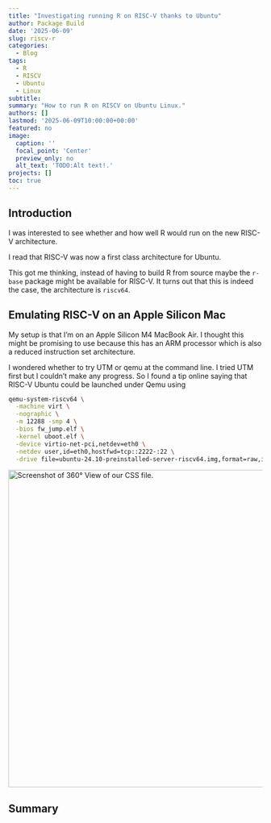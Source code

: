 ```yaml
---
title: "Investigating running R on RISC-V thanks to Ubuntu"
author: Package Build
date: '2025-06-09'
slug: riscv-r
categories:
  - Blog
tags:
  - R
  - RISCV
  - Ubuntu
  - Linux
subtitle:
summary: "How to run R on RISCV on Ubuntu Linux."
authors: []
lastmod: '2025-06-09T10:00:00+00:00'
featured: no
image:
  caption: ''
  focal_point: 'Center'
  preview_only: no
  alt_text: 'TODO:Alt text!.'
projects: []
toc: true
---
```


## Introduction

I was interested to see whether and how well R would run on the new RISC-V architecture.

I read that RISC-V was now a first class architecture for Ubuntu.

This got me thinking, instead of having to build R from source maybe the `r-base` package might be available for RISC-V. It turns out that this is indeed the case, the architecture is `riscv64`.


## Emulating RISC-V on an Apple Silicon Mac

My setup is that I'm on an Apple Silicon M4 MacBook Air. I thought this might be promising to use because this has an ARM processor which is also a reduced instruction set architecture.

I wondered whether to try UTM or qemu at the command line. I tried UTM first but I couldn't make any progress. So I found a tip online saying that RISC-V Ubuntu could be launched under Qemu using

```sh
qemu-system-riscv64 \
  -machine virt \
  -nographic \
  -m 12288 -smp 4 \
  -bios fw_jump.elf \
  -kernel uboot.elf \
  -device virtio-net-pci,netdev=eth0 \
  -netdev user,id=eth0,hostfwd=tcp::2222-:22 \
  -drive file=ubuntu-24.10-preinstalled-server-riscv64.img,format=raw,if=virtio
```




<img src="/post/2025/blackboard-accordion/img/wider-accordion.png" alt="Screenshot of 360° View of our CSS file." width="630" style="display: block; margin: auto;">

## Summary

